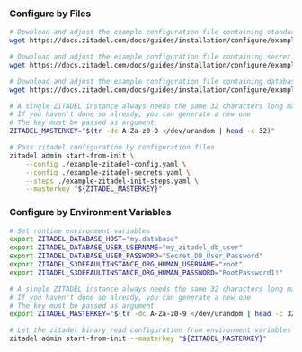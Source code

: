 ### Configure by Files

```bash
# Download and adjust the example configuration file containing standard configuration
wget https://docs.zitadel.com/docs/guides/installation/configure/example-zitadel-config.yaml

# Download and adjust the example configuration file containing secret configuration
wget https://docs.zitadel.com/docs/guides/installation/configure/example-zitadel-secrets.yaml

# Download and adjust the example configuration file containing database initialization configuration
wget https://docs.zitadel.com/docs/guides/installation/configure/example-zitadel-init-steps.yaml

# A single ZITADEL instance always needs the same 32 characters long masterkey
# If you haven't done so already, you can generate a new one
# The key must be passed as argument
ZITADEL_MASTERKEY="$(tr -dc A-Za-z0-9 </dev/urandom | head -c 32)"

# Pass zitadel configuration by configuration files
zitadel admin start-from-init \
    --config ./example-zitadel-config.yaml \
    --config ./example-zitadel-secrets.yaml \
    --steps ./example-zitadel-init-steps.yaml \
    --masterkey "${ZITADEL_MASTERKEY}"
```

### Configure by Environment Variables

```bash
# Set runtime environment variables
export ZITADEL_DATABASE_HOST="my.database"
export ZITADEL_DATABASE_USER_USERNAME="my_zitadel_db_user"
export ZITADEL_DATABASE_USER_PASSWORD="Secret_DB_User_Password"
export ZITADEL_S3DEFAULTINSTANCE_ORG_HUMAN_USERNAME="root"
export ZITADEL_S3DEFAULTINSTANCE_ORG_HUMAN_PASSWORD="RootPassword1!"

# A single ZITADEL instance always needs the same 32 characters long masterkey
# If you haven't done so already, you can generate a new one
# The key must be passed as argument
export ZITADEL_MASTERKEY="$(tr -dc A-Za-z0-9 </dev/urandom | head -c 32)"

# Let the zitadel binary read configuration from environment variables
zitadel admin start-from-init --masterkey "${ZITADEL_MASTERKEY}"
```

